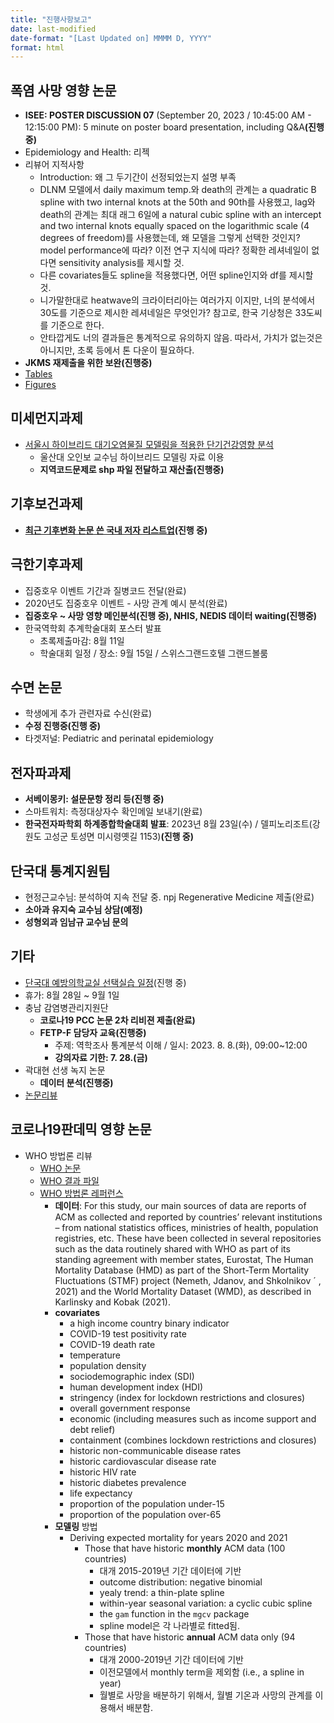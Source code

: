 ```yaml
---
title: "진행사항보고"
date: last-modified
date-format: "[Last Updated on] MMMM D, YYYY"
format: html
---
```


## 폭염 사망 영향 논문
-   **ISEE: POSTER DISCUSSION 07** (September 20, 2023 / 10:45:00 AM - 12:15:00 PM): 5 minute on poster board presentation, including Q&A**(진행 중)**
-   Epidemiology and Health: 리젝
-   리뷰어 지적사항
    -   Introduction: 왜 그 두기간이 선정되었는지 설명 부족
    -   DLNM 모델에서 daily maximum temp.와 death의 관계는 a quadratic B spline with two internal knots at the 50th and 90th를 사용했고, lag와 death의 관계는 최대 래그 6일에 a natural cubic spline with an intercept and two internal knots equally spaced on the logarithmic scale (4 degrees of freedom)를 사용했는데, 왜 모델을 그렇게 선택한 것인지? model performance에 따라? 이전 연구 지식에 따라? 정확한 레셔네일이 없다면 sensitivity analysis를 제시할 것.
    -   다른 covariates들도 spline을 적용했다면, 어떤 spline인지와 df를 제시할 것.
    -   니가말한대로 heatwave의 크라이터리아는 여러가지 이지만, 너의 분석에서 30도를 기준으로 제시한 레셔네일은 무엇인가? 참고로, 한국 기상청은 33도씨를 기준으로 한다.
    -   안타깝게도 너의 결과들은 통계적으로 유의하지 않음. 따라서, 가치가 없는것은 아니지만, 초록 등에서 톤 다운이 필요하다.
-   **JKMS 재제출을 위한 보완(진행중)**
  + [Tables](https://www.dropbox.com/scl/fi/kbupwho4hfwr9iwedq6b9/tables.docx?rlkey=h82ltto306i23vo3k0rmqs5nk&dl=0)
  + [Figures](https://www.dropbox.com/scl/fi/n6ouup84e1f1t8e8f4y8p/figures.pptx?rlkey=p0lubcl5cmkygw0qh63cevn2c&dl=0)

## 미세먼지과제
-   [서울시 하이브리드 대기오염물질 모델링을 적용한 단기건강영향 분석](https://www.dropbox.com/s/eobtjwmbm63w8jm/%EC%84%9C%EC%9A%B8%EC%8B%9C%20%ED%95%98%EC%9D%B4%EB%B8%8C%EB%A6%AC%EB%93%9C%20%EB%8C%80%EA%B8%B0%EC%98%A4%EC%97%BC%EB%AC%BC%EC%A7%88%20%EB%AA%A8%EB%8D%B8%EB%A7%81%EC%9D%84%20%EC%A0%81%EC%9A%A9%ED%95%9C%20%EB%8B%A8%EA%B8%B0%EA%B1%B4%EA%B0%95%EC%98%81%ED%96%A5%20%EB%B6%84%EC%84%9D.pptx?dl=0)
    -   울산대 오인보 교수님 하이브리드 모델링 자료 이용
    - **지역코드문제로 shp 파일 전달하고 재산출(진행중)**

## 기후보건과제
-   **[최근 기후변화 논문 쓴 국내 저자 리스트업](https://www.dropbox.com/s/zsce1r2lld7ym8m/search.xlsx?dl=0)(진행 중)**

## 극한기후과제
-   집중호우 이벤트 기간과 질병코드 전달(완료)
-   2020년도 집중호우 이벤트 - 사망 관계 예시 분석(완료)
- **집중호우 ~ 사망 영향 메인분석(진행 중), NHIS, NEDIS 데이터 waiting(진행중)**
- 한국역학회 추계학술대회 포스터 발표
  + 초록제출마감: 8월 11일
  + 학술대회 일정 / 장소: 9월 15일 / 스위스그랜드호텔 그랜드볼룸

## 수면 논문
-   학생에게 추가 관련자료 수신(완료)
-   **수정 진행중(진행 중)**
  + 타겟저널: Pediatric and perinatal epidemiology

## 전자파과제
-   **서베이몽키: 설문문항 정리 등(진행 중)**
-   스마트워치: 측정대상자수 확인메일 보내기(완료)
-   **한국전자파학회 하계종합학술대회 발표**: 2023년 8월 23일(수) / 델피노리조트(강원도 고성군 토성면 미시령옛길 1153)**(진행 중)**

## 단국대 통계지원팀
-   현정근교수님: 분석하여 지속 전달 중. npj Regenerative Medicine 제출(완료)
- **소아과 유지숙 교수님 상담(예정)**
- **성형외과 임남규 교수님 문의**

## 기타
-   [단국대 예방의학교실 선택실습 일정](https://www.dropbox.com/s/f9vvrmn89g0x3jg/2023%20%EB%B3%B8%EA%B3%BC4%ED%95%99%EB%85%84%20%EC%98%88%EB%B0%A9%EC%9D%98%ED%95%99%EA%B3%BC%20%EC%84%A0%ED%83%9D%EC%8B%A4%EC%8A%B5%20%EC%9D%BC%EC%A0%95.hwp?dl=0)(진행 중)
-   휴가: 8월 28일 \~ 9월 1일
-   충남 감염병관리지원단
    -   **코로나19 PCC 논문 2차 리비젼 제출(완료)**
    - **FETP-F 담당자 교육(진행중)**
      + 주제: 역학조사 통계분석 이해 / 일시: 2023. 8. 8.(화), 09:00~12:00
      + **강의자료 기한: 7. 28.(금)**
-   곽대현 선생 녹지 논문
    -   **데이터 분석(진행중)**
- [논문리뷰](https://mail.naver.com/v2/read/-1/25690)

## 코로나19판데믹 영향 논문
-   WHO 방법론 리뷰
    -   [WHO 논문](https://www.nature.com/articles/s41586-022-05522-2#Sec6)
    -   [WHO 결과 파일](https://www.who.int/data/sets/global-excess-deaths-associated-with-covid-19-modelled-estimates)
    -   [WHO 방법론 레퍼런스](https://cdn.who.int/media/docs/default-source/world-health-data-platform/covid-19-excessmortality/who_methods_for_estimating_the_excess_mortality_associated_with_the_covid-19_pandemic.pdf?sfvrsn=5a05fa76_2&download=true)
        -   **데이터**: For this study, our main sources of data are reports of ACM as collected and reported by countries' relevant institutions -- from national statistics offices, ministries of health, population registries, etc. These have been collected in several repositories such as the data routinely shared with WHO as part of its standing agreement with member states, Eurostat, The Human Mortality Database (HMD) as part of the Short-Term Mortality Fluctuations (STMF) project (Nemeth, Jdanov, and Shkolnikov ´ , 2021) and the World Mortality Dataset (WMD), as described in Karlinsky and Kobak (2021).
        -   **covariates**
            -   a high income country binary indicator
            -   COVID-19 test positivity rate
            -   COVID-19 death rate
            -   temperature
            -   population density
            -   sociodemographic index (SDI)
            -   human development index (HDI)
            -   stringency (index for lockdown restrictions and closures)
            -   overall government response
            -   economic (including measures such as income support and debt relief)
            -   containment (combines lockdown restrictions and closures)
            -   historic non-communicable disease rates
            -   historic cardiovascular disease rate
            -   historic HIV rate
            -   historic diabetes prevalence
            -   life expectancy
            -   proportion of the population under-15
            -   proportion of the population over-65
        -   **모델링** 방법
            -   Deriving expected mortality for years 2020 and 2021
                -   Those that have historic **monthly** ACM data (100 countries)
                    -   대개 2015-2019년 기간 데이터에 기반
                    -   outcome distribution: negative binomial
                    -   yealy trend: a thin-plate spline
                    -   within-year seasonal variation: a cyclic cubic spline
                    -   the `gam` function in the `mgcv` package
                    -   spline model은 각 나라별로 fitted됨.
                -   Those that have historic **annual** ACM data only (94 countries)
                    -   대개 2000-2019년 기간 데이터에 기반
                    -   이전모델에서 monthly term을 제외함 (i.e., a spline in year)
                    -   월별로 사망을 배분하기 위해서, 월별 기온과 사망의 관계를 이용해서 배분함.
